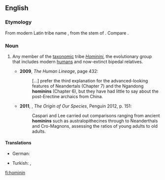 ==English==

===Etymology===
From modern Latin tribe name {{m|la||Hominini}}, from the stem of {{etyl|la|en}} {{term|homo||man}}. Compare {{m|en|hominid}}.

===Noun===
{{en-noun}}

# {{label|en|palaeontology}} Any member of the [[taxonomic]] tribe ''[[Hominini]]'', the evolutionary group that includes modern [[human]]s and now-extinct bipedal relatives. {{defdate|from 20th c.}}
#* '''2009''', ''The Human Lineage'', page 432:
#*: [...] prefer the third explanation for the advanced-looking features of Neandertals (Chapter 7) and the Ngandong '''hominins''' (Chapter 6), but they have had little to say about the post-Erectine archaics from China.
#* '''2011''', {{w|Chris Stringer}}, ''The Origin of Our Species'', Penguin 2012, p. 151:
#*: Caspari and Lee carried out comparisons ranging from ancient '''hominins''' such as australopithecines through to Neanderthals and Cro-Magnons, assessing the ratios of young adults to old adults.

====Translations====
{{trans-top|member of the tribe ''Hominini''}}
* German: <!--the singular form doesn't seem to be used often enough to meet CFI: {{t|de|Hominini}}, -->{{t|de|Hominini|p}}
{{trans-mid}}
* Turkish: {{t|tr|hominini|p}}, {{t|tr|insanımsı|p}}
{{trans-bottom}}

[[fi:hominin]]